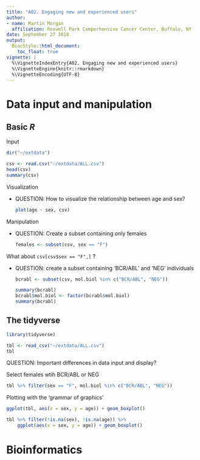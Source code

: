 ```yaml
---
title: "A02. Engaging new and experienced users"
author:
- name: Martin Morgan
  affiliation: Roswell Park Comperhensive Cancer Center, Buffalo, NY
date: September 27 2018
output:
  BiocStyle::html_document:
    toc_float: true
vignette: |
  %\VignetteIndexEntry{A02. Engaging new and experienced users}
  %\VignetteEngine{knitr::rmarkdown}
  %\VignetteEncoding{UTF-8}
---
```


# Data input and manipulation

## Basic _R_

Input

```r
dir("~/extdata")
```

```r
csv <- read.csv("~/extdata/ALL.csv")
head(csv)
summary(csv)
```

Visualization

- QUESTION: How to visualize the relationship between age and sex?

    ```r
    plot(age ~ sex, csv)
    ```
    
Manipulation

- QUESTION: Create a subset containing only females

    ```r
    females <- subset(csv, sex == "F")
    ```
    
What about `csv[csv$sex == "F",]` ?

- QUESTION: create a subset containing 'BCR/ABL' and 'NEG' individuals

    ```r
    bcrabl <- subset(csv, mol.biol %in% c("BCR/ABL", "NEG"))
    ```
    
    ```r
    summary(bcrabl)
    bcrabl$mol.biol <- factor(bcrabl$mol.biol)
    summary(bcrabl)
    ```
    
## The tidyverse

```r
library(tidyverse)
```

```r
tbl <- read_csv("~/extdata/ALL.csv")
tbl
```

QUESTION: Important differences in data input and display?

Select females wtih BCR/ABL or NEG

```r
tbl %>% filter(sex == "F", mol.biol %in% c("BCR/ABL", "NEG"))
```

Plotting with the 'grammar of graphics'

```r
ggplot(tbl, aes(x = sex, y = age)) + geom_boxplot()
```

```r
tbl %>% filter(!is.na(sex), !is.na(age)) %>%
    ggplot(aes(x = sex, y = age)) + geom_boxplot()
```

# Bioinformatics
